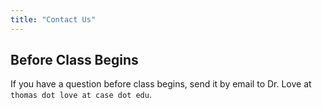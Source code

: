 ```yaml
---
title: "Contact Us"
---
```


## Before Class Begins 

If you have a question before class begins, send it by email to Dr. Love at `thomas dot love at case dot edu`.


